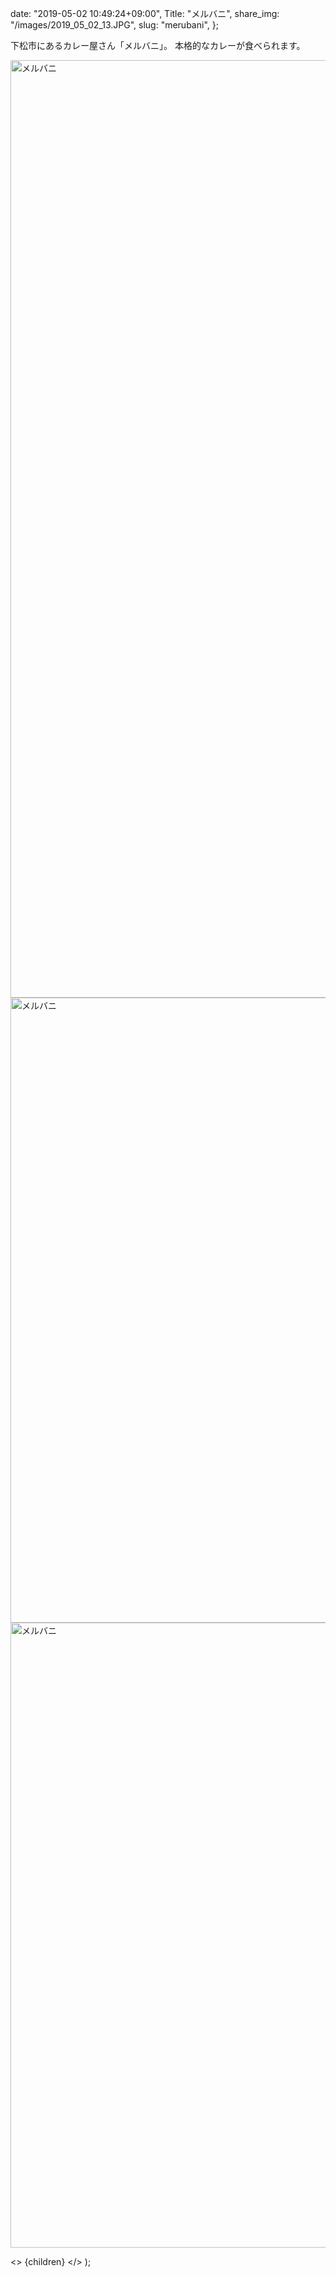 
  date: "2019-05-02 10:49:24+09:00",
  Title: "メルバニ",
  share_img: "/images/2019_05_02_13.JPG",
  slug: "merubani",
};

下松市にあるカレー屋さん「メルバニ」。
本格的なカレーが食べられます。

<img src="/Users/dream_exp/Desktop/Projects/ikyoukoujitsu/ikyoukoujitsu-v2/public/images/2019_05_02_11.JPG" alt="メルバニ" width="1000" height="1500" />

<img src="/Users/dream_exp/Desktop/Projects/ikyoukoujitsu/ikyoukoujitsu-v2/public/images/2019_05_02_12.JPG" alt="メルバニ" width="1500" height="1000" />

<img src="/Users/dream_exp/Desktop/Projects/ikyoukoujitsu/ikyoukoujitsu-v2/public/images/2019_05_02_13.JPG" alt="メルバニ" width="1500" height="1000" loading="lazy" />

  <>
    <Head>
      <title>{meta.Title} | 異郷好実</title>
    </Head>
    <PostLayout meta={meta}>{children}</PostLayout>
  </>
);
